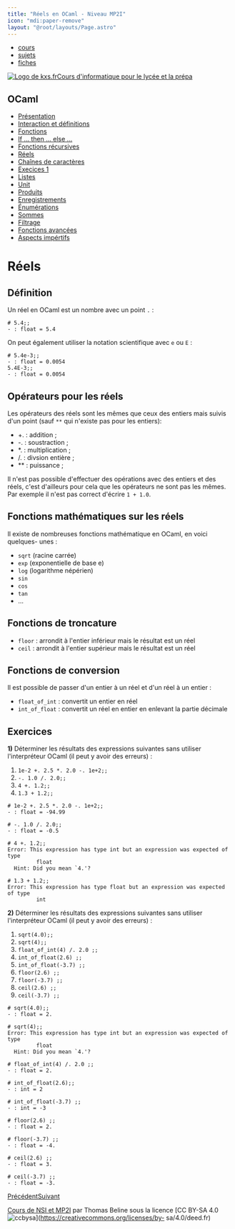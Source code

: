 ```yaml
---
title: "Réels en OCaml - Niveau MP2I"
icon: "mdi:paper-remove"
layout: "@root/layouts/Page.astro"
---
```


  * [cours](https://kxs.fr/cours/)
  * [sujets](https://kxs.fr/sujets/)
  * [fiches](https://kxs.fr/fiches/)

[![Logo de kxs.fr](/img/logo.svg)](https://kxs.fr/)[Cours d'informatique pour
le lycée et la prépa](https://kxs.fr/cours/)

## OCaml

  * [Présentation](.)
  * [Interaction et définitions](interaction-definition)
  * [Fonctions](fonctions)
  * [If … then … else …](if-then-else)
  * [Fonctions récursives](fonctions-recursives)
  * [Réels](reels)
  * [Chaînes de caractères](string)
  * [Execices 1](exercices-1)
  * [Listes](listes)
  * [Unit](unit)
  * [Produits](produits)
  * [Enregistrements](enregistrements)
  * [Énumérations](enumerations)
  * [Sommes](sommes)
  * [Filtrage](filtrage)
  * [Fonctions avancées](fonctions-avancees)
  * [Aspects impértifs](aspects-imperatifs)

# Réels

## Définition

Un réel en OCaml est un nombre avec un point `.` :

    
    
    # 5.4;;
    - : float = 5.4

On peut également utiliser la notation scientifique avec `e` ou `E` :

    
    
    # 5.4e-3;;
    - : float = 0.0054
    5.4E-3;;
    - : float = 0.0054

## Opérateurs pour les réels

Les opérateurs des réels sont les mêmes que ceux des entiers mais suivis d'un
point (sauf `**` qui n'existe pas pour les entiers):

  * +. : addition ;
  * -. : soustraction ;
  * *. : multiplication ;
  * /. : divsion entière ;
  * ** : puissance ;

Il n'est pas possible d'effectuer des opérations avec des entiers et des
réels, c'est d'ailleurs pour cela que les opérateurs ne sont pas les mêmes.
Par exemple il n'est pas correct d'écrire `1 + 1.0`.

## Fonctions mathématiques sur les réels

Il existe de nombreuses fonctions mathématique en OCaml, en voici quelques-
unes :

  * `sqrt` (racine carrée)
  * `exp` (exponentielle de base e)
  * `log` (logarithme népérien)
  * `sin`
  * `cos`
  * `tan`
  * …

## Fonctions de troncature

  * `floor` : arrondit à l'entier inférieur mais le résultat est un réel
  * `ceil` : arrondit à l'entier supérieur mais le résultat est un réel

## Fonctions de conversion

Il est possible de passer d'un entier à un réel et d'un réel à un entier :

  * `float_of_int` : convertit un entier en réel
  * `int_of_float` : convertit un réel en entier en enlevant la partie décimale

## Exercices

**1)** Déterminer les résultats des expressions suivantes sans utiliser
l'interpréteur OCaml (il peut y avoir des erreurs) :

  1. `1e-2 +. 2.5 *. 2.0 -. 1e+2;;`
  2. `-. 1.0 /. 2.0;;`
  3. `4 +. 1.2;;`
  4. `1.3 + 1.2;;`

    
    
    # 1e-2 +. 2.5 *. 2.0 -. 1e+2;;
    - : float = -94.99
    
    # -. 1.0 /. 2.0;;
    - : float = -0.5
    
    # 4 +. 1.2;;
    Error: This expression has type int but an expression was expected of type
             float
      Hint: Did you mean `4.'?
    
    # 1.3 + 1.2;;
    Error: This expression has type float but an expression was expected of type
             int

**2)** Déterminer les résultats des expressions suivantes sans utiliser
l'interpréteur OCaml (il peut y avoir des erreurs) :

  1. `sqrt(4.0);;`
  2. `sqrt(4);;`
  3. `float_of_int(4) /. 2.0 ;;`
  4. `int_of_float(2.6) ;;`
  5. `int_of_float(-3.7) ;;`
  6. `floor(2.6) ;;`
  7. `floor(-3.7) ;;`
  8. `ceil(2.6) ;;`
  9. `ceil(-3.7) ;;`

    
    
    # sqrt(4.0);;
    - : float = 2.
    
    # sqrt(4);;
    Error: This expression has type int but an expression was expected of type
             float
      Hint: Did you mean `4.'?
    
    # float_of_int(4) /. 2.0 ;;
    - : float = 2.
    
    # int_of_float(2.6);;
    - : int = 2
    
    # int_of_float(-3.7) ;;
    - : int = -3
    
    # floor(2.6) ;;
    - : float = 2.
    
    # floor(-3.7) ;;
    - : float = -4.
    
    # ceil(2.6) ;;
    - : float = 3.
    
    # ceil(-3.7) ;;
    - : float = -3.

[Précédent](fonctions-recursives)[Suivant](string)

[Cours de NSI et MP2I](https://kxs.fr/cours/) par Thomas Beline sous la
licence [CC BY-SA 4.0
![ccbysa](/img/ccbysa.svg)](https://creativecommons.org/licenses/by-
sa/4.0/deed.fr)

